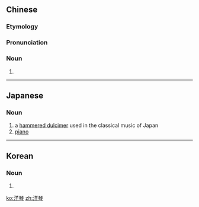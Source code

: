 ==Chinese==
{{zh-forms}}

===Etymology===
{{rfe|lang=zh}}

===Pronunciation===
{{zh-pron
|m=yángqín
|c=joeng4 kam4
|cat=n
}}

===Noun===
{{zh-noun}}

# {{zh-alt-form|揚琴|[[yangqin]], a [[hammered dulcimer]] used in the traditional and classical music of [[China]]}}

{{zh-cat|Musical instruments}}

----

==Japanese==
{{ja-kanjitab|よう|きん|yomi=o}}

===Noun===
{{ja-noun|ようきん}}

# a [[hammered dulcimer]] used in the classical music of Japan
# [[piano]]

----

==Korean==
{{ko-hanjatab}}

===Noun===
{{ko-noun|hj|hangeul=양금}}

# {{hanja form of|양금|a [[hammered dulcimer]] used in the classical music of Korea}}

[[ko:洋琴]]
[[zh:洋琴]]